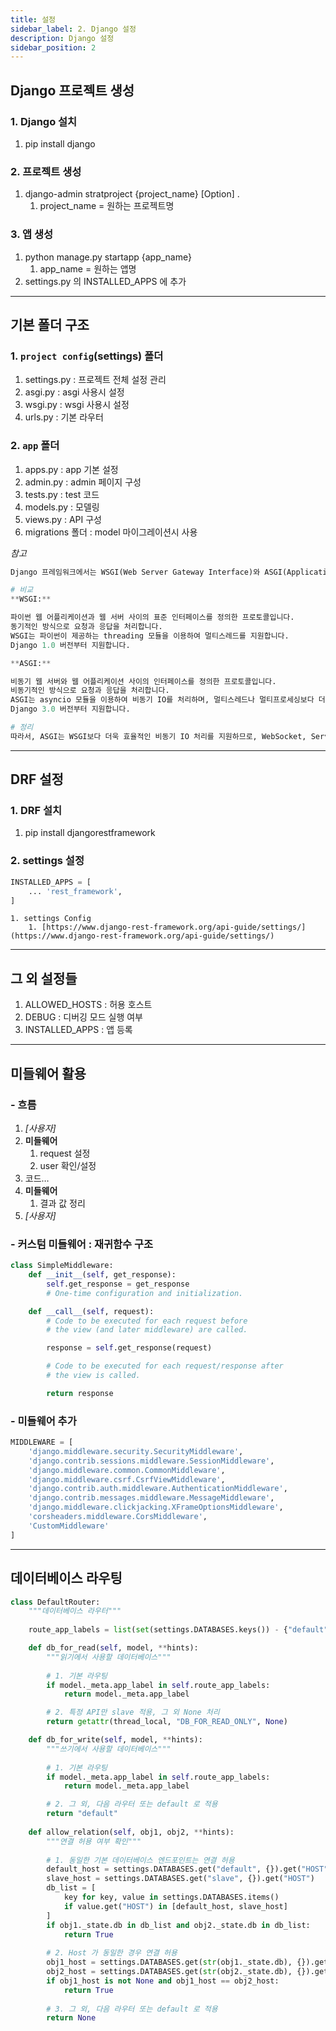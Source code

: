 ```yaml
---
title: 설정
sidebar_label: 2. Django 설정
description: Django 설정
sidebar_position: 2
---
```



<div className={styles.installLayout}>
<div className={styles.installLayoutLeft}>

## Django 프로젝트 생성

</div>
<div className={styles.installLayoutRight}>

### 1. Django 설치

1. pip install django

### 2. 프로젝트 생성

1. django-admin stratproject {project_name} [Option] .
    1. project_name = 원하는 프로젝트명

### 3. 앱 생성

1. python manage.py startapp {app_name}
    1. app_name = 원하는 앱명
2. settings.py 의 INSTALLED_APPS 에 추가

</div>
</div>

---

<div className={styles.installLayout}>
<div className={styles.installLayoutLeft}>

## 기본 폴더 구조

</div>
<div className={styles.installLayoutRight}>

### 1. `project config`(settings) 폴더

1. settings.py : 프로젝트 전체 설정 관리
2. asgi.py : asgi 사용시 설정
3. wsgi.py : wsgi 사용시 설정
4. urls.py : 기본 라우터

### 2. `app` 폴더

1. apps.py : app 기본 설정
2. admin.py : admin 페이지 구성
3. tests.py : test 코드
4. models.py : 모델링
5. views.py : API 구성
6. migrations 폴더 : model 마이그레이션시 사용

*참고*

```python
Django 프레임워크에서는 WSGI(Web Server Gateway Interface)와 ASGI(Application Server Gateway Interface) 두 가지 프로토콜을 지원합니다. 이 두 프로토콜은 각각 다음과 같은 특징을 가지고 있습니다.

# 비교
**WSGI:**

파이썬 웹 어플리케이션과 웹 서버 사이의 표준 인터페이스를 정의한 프로토콜입니다.
동기적인 방식으로 요청과 응답을 처리합니다.
WSGI는 파이썬이 제공하는 threading 모듈을 이용하여 멀티스레드를 지원합니다.
Django 1.0 버전부터 지원합니다.

**ASGI:**

비동기 웹 서버와 웹 어플리케이션 사이의 인터페이스를 정의한 프로토콜입니다.
비동기적인 방식으로 요청과 응답을 처리합니다.
ASGI는 asyncio 모듈을 이용하여 비동기 IO를 처리하며, 멀티스레드나 멀티프로세싱보다 더 많은 처리량을 처리할 수 있습니다.
Django 3.0 버전부터 지원합니다.

# 정리
따라서, ASGI는 WSGI보다 더욱 효율적인 비동기 IO 처리를 지원하므로, WebSocket, Server-Sent Events, HTTP/2 등과 같이 대용량의 동시 접속을 처리해야 하는 경우에 적합합니다. 하지만, 대부분의 웹 어플리케이션에서는 WSGI를 사용하여 충분히 처리할 수 있으며, Django 애플리케이션의 경우에도 WSGI를 사용하는 것이 보다 안정적인 선택이 될 수 있습니다.
```

</div>
</div>

---

<div className={styles.installLayout}>
<div className={styles.installLayoutLeft}>

## DRF 설정

</div>
<div className={styles.installLayoutRight}>

### 1. DRF 설치

1. pip install djangorestframework

### 2. settings 설정

```python
INSTALLED_APPS = [
    ... 'rest_framework',
]
```

    1. settings Config
        1. [https://www.django-rest-framework.org/api-guide/settings/](https://www.django-rest-framework.org/api-guide/settings/)

</div>
</div>

---

<div className={styles.installLayout}>
<div className={styles.installLayoutLeft}>

## 그 외 설정들

</div>
<div className={styles.installLayoutRight}>

1. ALLOWED_HOSTS : 허용 호스트
2. DEBUG : 디버깅 모드 실행 여부
3. INSTALLED_APPS : 앱 등록

</div>
</div>

---

<div className={styles.installLayout}>
<div className={styles.installLayoutLeft}>

## 미들웨어 활용

</div>
<div className={styles.installLayoutRight}>

### - 흐름

1. *[사용자]*
2. **미들웨어**
    1. request 설정
    2. user 확인/설정
3. 코드…
4. **미들웨어**
    1. 결과 값 정리
5. *[사용자]*

### - 커스텀 미들웨어 : **재귀함수 구조**

```python
class SimpleMiddleware:
    def __init__(self, get_response):
        self.get_response = get_response
        # One-time configuration and initialization.

    def __call__(self, request):
        # Code to be executed for each request before
        # the view (and later middleware) are called.

        response = self.get_response(request)

        # Code to be executed for each request/response after
        # the view is called.

        return response
```

### - 미들웨어 추가

```python
MIDDLEWARE = [
    'django.middleware.security.SecurityMiddleware',
    'django.contrib.sessions.middleware.SessionMiddleware',
    'django.middleware.common.CommonMiddleware',
    'django.middleware.csrf.CsrfViewMiddleware',
    'django.contrib.auth.middleware.AuthenticationMiddleware',
    'django.contrib.messages.middleware.MessageMiddleware',
    'django.middleware.clickjacking.XFrameOptionsMiddleware',
    'corsheaders.middleware.CorsMiddleware',
    'CustomMiddleware'
]
```

</div>
</div>

---

<div className={styles.installLayout}>
<div className={styles.installLayoutLeft}>

## 데이터베이스 라우팅

</div>
<div className={styles.installLayoutRight}>

```python
class DefaultRouter:
    """데이터베이스 라우터"""    
    
    route_app_labels = list(set(settings.DATABASES.keys()) - {"default", "slave"})

    def db_for_read(self, model, **hints):
        """읽기에서 사용할 데이터베이스"""        
        
        # 1. 기본 라우팅        
        if model._meta.app_label in self.route_app_labels:
            return model._meta.app_label

        # 2. 특정 API만 slave 적용, 그 외 None 처리        
        return getattr(thread_local, "DB_FOR_READ_ONLY", None)

    def db_for_write(self, model, **hints):
        """쓰기에서 사용할 데이터베이스"""      
          
        # 1. 기본 라우팅        
        if model._meta.app_label in self.route_app_labels:
            return model._meta.app_label

        # 2. 그 외, 다음 라우터 또는 default 로 적용        
        return "default"    
        
    def allow_relation(self, obj1, obj2, **hints):
        """연결 허용 여부 확인"""        
        
        # 1. 동일한 기본 데이터베이스 엔드포인트는 연결 허용        
        default_host = settings.DATABASES.get("default", {}).get("HOST")
        slave_host = settings.DATABASES.get("slave", {}).get("HOST")
        db_list = [
            key for key, value in settings.DATABASES.items()
            if value.get("HOST") in [default_host, slave_host]
        ]
        if obj1._state.db in db_list and obj2._state.db in db_list:
            return True        
          
        # 2. Host 가 동일한 경우 연결 허용        
        obj1_host = settings.DATABASES.get(str(obj1._state.db), {}).get("HOST")
        obj2_host = settings.DATABASES.get(str(obj2._state.db), {}).get("HOST")
        if obj1_host is not None and obj1_host == obj2_host:
            return True        
        
        # 3. 그 외, 다음 라우터 또는 default 로 적용        
        return None
```

</div>
</div>